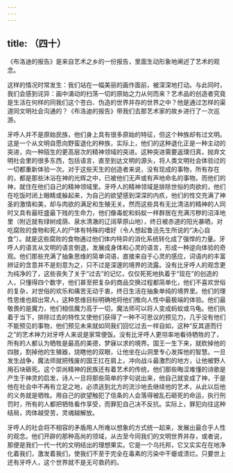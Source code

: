 ```yaml
---
---
---
```

title: （四十）
---




《布洛迪的报告》是来自艺术之乡的一份报告，里面生动形象地阐述了艺术的观念。

这样的情况时常发生：我们站在一幅美丽的画作面前，被深深地打动。与此同时，我们会感到诧异：画中涌动的扫荡一切的原始之力从何而来？艺术品的创造者究竟是生活在何样的同我们这个苍白、伪造的世界并存的世界之中？他是通过怎样的渠道同文明社会沟通的？《布洛迪的报告》带我们去那艺术家的故乡进行了一次巡游。

牙呼人并不是原始民族，他们身上具有很多原始的特征，但这个种族却有过文明。这是一个从文明自愿向野蛮退化的种族，实际上，他们的这种退化正是一种主动的突进，向一种陌生的更高层次的精神领域的突进。这种突进需要返璞归真，抛弃文明社会里的很多东西，包括语言，直至到达文明的源头，将人类文明社会体验过的一切都重新体验一次。对于这些天生的创造者来说，没有现成的事物，所有存在的，都是那些沐浴在神的光辉之中，已被他们无声或有声地命名的事物。而他们的神，就住在他们自己的精神领域里。牙呼人的精神领域是排除世俗的肉欲的，他们在吃饭时闭上眼睛或躲起来，为自己的欲望感到深深的内疚，他们的性交充满了神圣的激情和美，却与肉欲的满足和生殖无关。然而这些具有无比清洁的精神的人同时又具有最旺盛最下贱的生命力，他们像毒蛇和蚂蚁一样群居在充满污秽的沼泽地里（附近就有绿树成荫、泉水清澈的辽阔草原山地），终日被赤道的阳光暴晒，对吃腐败的食物和死人的尸体有特殊的嗜好（令人想起鲁迅先生所说的“决心自食”）。就是这些腐败的食物通过他们体内特异的消化系统转化成了强悍的力量。牙呼人的语言从文明的语言倒退，发展成身体和心灵的语言，形成一种逆向体验的奇观。他们那些充满了抽象思维的简单词语，直接来自于心灵的感应，词语内的丰富辨证的含意并不是刻意为之，只不过是深邃的境界的流露。没有比牙呼人的观念更为纯净的了，这些丧失了关于“过去”的记忆，仅仅死死地执着于“现在”的创造的人，只懂得四个数字，他们甚至把复杂的商品交换过程都简单化，他们不喜欢世俗的复杂，对世俗的欢乐和痛苦无动于衷，终日生活在抽象单纯的境界里。他们的理性思维也超出常人，这种思维目标明确地将他们推向人性中最极端的体验。他们最敬畏的是魔力，他们相信魔力高于一切，魔法师可以将人变成蚂蚁或乌龟。他们执着于当下，排除过去的特性又使他们获得了一种不可思议的预见力，几乎没有他们不能预见的事物，他们预见未来就如同我们回忆过去一样自如，这种“反其道而行之”的艺术神力对牙呼人来说是家常便饭。没有比牙呼人更坦率地看待牺牲的了，所有的人都认为牺牲是最高的美德，梦寐以求的境界。国王一生下来，就砍掉他的四肢，割掉他的生殖器，烧瞎他的双眼，让他坐在山洞里专心发挥他的智慧。一旦发生战争，魔法师就把残废的国王扛在肩上，冲向战斗最激烈的地方，让他被野人用石块砸死。这个崇尚精神的民族还有着艺术的传统，他们那些晦涩难懂的诗歌是产生于神灵的启发，诗人一旦将那些简单的字句说出来，他自己就变成了神，于是他在社会中不再有立足之地，必须逃到北方的流沙地去继续他的艺术，从此以后他的义务就是牺牲。用自己的欲望触犯了信条的人会落得被乱石砸死的命运，执行刑罚时，所有的人都把牺牲看作享受，而罪犯自己决不反抗。实际上，罪犯向往这种结局，肉体越受苦，灵魂越解放。

牙呼人的社会将不相容的矛盾用人所难以想象的方式统一起来，发展出最合乎人性的观念。他们开辟的那种高尚的领域，从古至今同我们的文明世界并存，或者说，那便是我们一代一代的文明结出的理想果实。它是一个乌托邦，它又实实在在地净化着我们，激发着我们，使我们不至于完全在毒素的污染中干瘪或溃烂。只要世上还有牙呼人，这个世界就不是无可救药的。